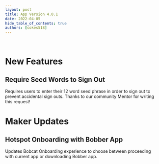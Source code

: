 ```yaml
---
layout: post
title: App Version 4.0.1
date: 2022-04-05
hide_table_of_contents: true
authors: [cokes518]
---
```


&nbsp;

# New Features

## Require Seed Words to Sign Out

Requires users to enter their 12 word seed phrase in order to sign out to prevent accidental sign
outs. Thanks to our community Mentor for writing this request!

<!--truncate-->

# Maker Updates

## Hotspot Onboarding with Bobber App

Updates Bobcat Onboarding experience to choose between proceeding with current app or downloading
Bobber app.
